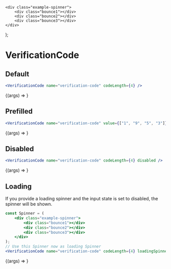 
<Meta title="Components/Verification - Code" component={VerificationCode} />

	<div class="example-spinner">
		<div class="bounce1"></div>
		<div class="bounce2"></div>
		<div class="bounce3"></div>
	</div>
);

# VerificationCode

## Default

```jsx
<VerificationCode name="verification-code" codeLength={4} />
```

<Canvas>
	<Story
		name="Default"
		args={{
			name: "default-verification-code",
			label: "Label name",
			codeLength: 4
		}}>
		{(args) => <VerificationCode {...args} />}
	</Story>
</Canvas>

## Prefilled

```jsx
<VerificationCode name="verification-code" value={["1", "9", "5", "3"]} codeLength={4} />
```

<Canvas>
	<Story
		name="Prefilled"
		args={{
			name: "default-verification-code",
			label: "Label name",
			codeLength: 4,
			value: ["1", "9", "5", "3"]
		}}>
		{(args) => <VerificationCode {...args} />}
	</Story>
</Canvas>

## Disabled

```jsx
<VerificationCode name="verification-code" codeLength={4} disabled />
```

<Canvas>
	<Story
		name="Disabled"
		args={{
			name: "default-verification-code",
			label: "Label name",
			codeLength: 4,
			value: ["1", "9", "5", "3"],
			disabled: true
		}}>
		{(args) => <VerificationCode {...args} />}
	</Story>
</Canvas>

## Loading

If you provide a loading spinner and the input state is set to disabled, the spinner will be shown.

```jsx
const Spinner = (
	<div class="example-spinner">
		<div class="bounce1"></div>
		<div class="bounce2"></div>
		<div class="bounce3"></div>
	</div>
);
// Use this Spinner now as loading Spinner
<VerificationCode name="verification-code" codeLength={4} loadingSpinner={Spinner} disabled />;
```

<Canvas>
	<Story
		name="Loading"
		args={{
			name: "default-verification-code",
			label: "Label name",
			codeLength: 4,
			value: ["1", "9", "5", "3"],
			loadingSpinner: Spinner,
			disabled: true
		}}>
		{(args) => <VerificationCode {...args} />}
	</Story>
</Canvas>
